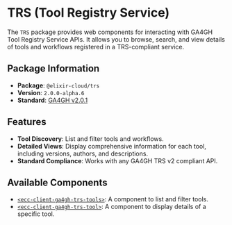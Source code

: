 # TRS (Tool Registry Service)

The `TRS` package provides web components for interacting with GA4GH Tool Registry Service APIs. It allows you to browse, search, and view details of tools and workflows registered in a TRS-compliant service.

## Package Information

- **Package**: `@elixir-cloud/trs`
- **Version**: `2.0.0-alpha.6`
- **Standard**: [GA4GH v2.0.1](https://github.com/ga4gh/tool-registry-service-schemas/blob/release-2.0.1/openapi/openapi.yaml)

## Features

- **Tool Discovery**: List and filter tools and workflows.
- **Detailed Views**: Display comprehensive information for each tool, including versions, authors, and descriptions.
- **Standard Compliance**: Works with any GA4GH TRS v2 compliant API.

## Available Components

- [`<ecc-client-ga4gh-trs-tools>`](./components/tools): A component to list and filter tools.
- [`<ecc-client-ga4gh-trs-tool>`](./components/tool): A component to display details of a specific tool. 